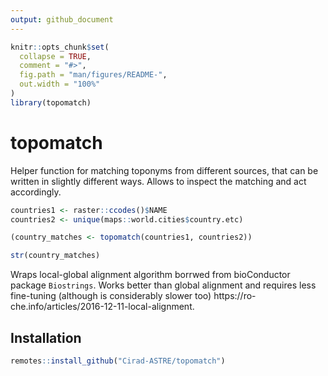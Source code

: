 ```yaml
---
output: github_document
---
```


<!-- README.md is generated from README.Rmd. Please edit that file -->

```r
knitr::opts_chunk$set(
  collapse = TRUE,
  comment = "#>",
  fig.path = "man/figures/README-",
  out.width = "100%"
)
library(topomatch)
```
# topomatch

Helper function for matching toponyms from different sources, that can
be written in slightly different ways. Allows to inspect the matching
and act accordingly.

```r
countries1 <- raster::ccodes()$NAME
countries2 <- unique(maps::world.cities$country.etc)

(country_matches <- topomatch(countries1, countries2))

str(country_matches)
```


Wraps local-global alignment algorithm borrwed from bioConductor
package `Biostrings`. Works better than global alignment and requires
less fine-tuning (although is considerably slower too)
https://ro-che.info/articles/2016-12-11-local-alignment. 

## Installation

```r
remotes::install_github("Cirad-ASTRE/topomatch")
```

<!-- You can install the released version of topomatch from [CRAN](https://CRAN.R-project.org) with: -->

<!-- ``` r -->
<!-- install.packages("topomatch") -->
<!-- ``` -->
